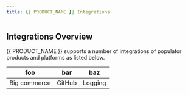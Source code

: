 ```yaml
---
title: {{ PRODUCT_NAME }} Integrations
---
```


## Integrations Overview

{{ PRODUCT_NAME }} supports a number of integrations of populator products and platforms as listed below.

| foo          | bar    | baz     |
| ------------ | ------ | ------- |
| Big commerce | GitHub | Logging |

